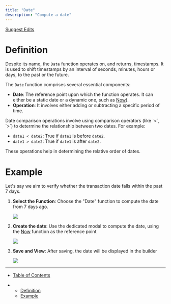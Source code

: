 ```yaml
---
title: "Date"
description: "Compute a date"
---
```


[Suggest Edits](/edit/now-copy)

# Definition

Despite its name, the `Date` function operates on, and returns, timestamps. It is used to shift timestamps by an interval of seconds, minutes, hours or days, to the past or the future.

The `Date` function comprises several essential components:

* **Date**: The reference point upon which the function operates. It can either be a static date or a dynamic one, such as [Now](/docs/count)).
* **Operation**: It involves either adding or subtracting a specific period of time.

<Info>
  Date comparison operations involve using comparison operators (like `<`, `>`) to determine the relationship between two dates. For example:

  * `date1 < date2`: True if `date1` is before `date2`.
  * `date1 > date2`: True if `date1` is after `date2`.

  These operations help in determining the relative order of dates.
</Info>

# Example

Let's say we aim to verify whether the transaction date falls within the past 7 days.

1. **Select the Function**: Choose the "Date" function to compute the date from 7 days ago.

   <Frame caption="Select the Date function in operand picker">
     <img src="/images/docs/159f140-image.png" />
   </Frame>

2. **Create the date**: Use the dedicated modal to compute the date, using the [Now](/docs/count) function as the reference point

   <Frame caption="Select the now reference and substract 7 days">
     <img src="/images/docs/f58c3da-image.png" />
   </Frame>

3. **Save and View**: After saving, the date will be displayed in the builder

   <Frame caption="Compare the transaction date to computed date">
     <img src="/images/docs/837515b-image.png" />
   </Frame>

***

* [Table of Contents](#)

* * [Definition](#definition)
  * [Example](#example)
